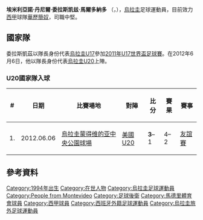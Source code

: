 {{noteTA
|G1=uefa
|G2=西甲
|T=zh-hans:埃米利亚诺·贝拉斯克斯;zh-hk:艾美利安奴·華拿斯基斯;zh-tw:埃米利亞諾·委拉斯凱兹;
|1=zh-hans:贝拉斯克斯;zh-hk:華拿斯基斯;zh-tw:委拉斯凱兹;
|2=zh-hans:埃米利亚诺·丹尼尔·贝拉斯克斯·马尔多纳多;zh-hk:艾美利安奴·丹尼爾·華拿斯基斯·馬當拿度;zh-tw:埃米利亞諾·丹尼爾·委拉斯凯兹·馬爾多納多;
}}
{{Infobox football biography
| name           = 埃米利亞諾·委拉斯凱兹<br>Emiliano Velázquez <ref>{{cite news |title=http://www.soccerway.com/players/emiliano-velazquez/181024/ |work=Soccerway |accessdate=6 June 2012 }}</ref>
| image          = 
| fullname       = Emiliano Daniel Velázquez Maldonado
| nickname       = Indio<br>Emi 
| birth_date     = {{birth date and age|1994|4|30|df=y}}
| birth_place    = [[烏拉圭|烏拉圭]][[蒙得维的亚|蒙得维的亚]]
| height         = {{convert|1.84|m|ftin|abbr=on}}
| position       = [[後衛|後衛]]
| currentclub    = [[巴列卡諾閃電|華歷簡奴]]
| clubnumber     = 20
| years1         = 2011–2014 | clubs1 = [[達努比奧足球俱樂部|達努比奧]]  | caps1 = 58 | goals1 = 2
| years2         = 2014–2018 | clubs2 = [[馬德里競技俱樂部|馬德里競技]]  | caps2 = 0 | goals2 = 0
| years3         = 2014–2016 | clubs3 = → [[赫塔費足球俱樂部|赫塔費]] (租借)     | caps3 = 38 | goals3 = 4
| years4         = 2016–2017 | clubs4 = → [[布拉加竞技俱乐部|布拉加]] (租借)     | caps4 = 6 | goals4 = 0
| years5         = 2017–2018 | clubs5 = → [[巴列卡諾閃電|華歷簡奴]] (租借)  | caps5 = 26 | goals5 = 2
| years6         = 2018–     | clubs6 = [[巴列卡諾閃電|華歷簡奴]]  | caps6 = 3 | goals6 = 0
| nationalyears1 = 2009
| nationalteam1  = 烏拉圭U15
| nationalcaps1  = 7
| nationalgoals1 = 0
| nationalyears2 = 2010–2011
| nationalteam2  = [[烏拉圭17歲以下國家足球隊|烏拉圭U17]]
| nationalcaps2  = 14
| nationalgoals2 = 0
| nationalyears3 = 2012–2014
| nationalteam3  = [[烏拉圭20歲以下國家足球隊|烏拉圭U20]]
| nationalcaps3  = 11
| nationalgoals3 = 0
| nationalyears4 = 2014–
| nationalteam4  = [[烏拉圭國家足球隊|烏拉圭]]
| nationalcaps4  = 1
| nationalgoals4 = 0
| pcupdate       = 30 November 2018
| ntupdate       = 13 July 2013
}}

'''埃米利亞諾·丹尼爾·委拉斯凯兹·馬爾多納多''' （{{lang-es|'''Emiliano Daniel Velázquez Maldonado'''}}，{{bd|1994年|4月30日|catIdx=Velázquez, Emiliano}}），[[烏拉圭|烏拉圭]]足球運動員，目前效力[[西甲|西甲]]球隊[[巴列卡諾閃電|華歷簡奴]]，司職中堅。

==國家隊==
委拉斯凱茲以隊長身份代表[[烏拉圭17歲以下國家足球隊|烏拉圭U17]]參加[[2011年U17世界盃足球賽|2011年U17世界盃足球賽]]。在2012年6月6日，他以隊長身份代表[[烏拉圭20歲以下國家足球隊|烏拉圭U20]]上陣。

===U20國家隊入球===
{| class="wikitable sortable"
! # !! 日期 !! 比賽場地 !! 對陣 !! 比分 !! 賽果 !! 賽事
|-
| 1. || 2012.06.06 || {{flagicon|URU}} [[烏拉圭|烏拉圭]][[蒙得维的亚|蒙得维的亚]][[中央公園球場|中央公園球場]] || {{flagicon|USA}} [[美國20歲以下國家足球隊|美國U20]] || '''3'''–1 || 4–2 || [[友誼賽|友誼賽]]
|}

==參考資料==
{{reflist}}

{{DEFAULTSORT:Velazquez, Emiliano}}
[[Category:1994年出生|Category:1994年出生]]
[[Category:在世人物|Category:在世人物]]
[[Category:烏拉圭足球運動員|Category:烏拉圭足球運動員]]
[[Category:People_from_Montevideo|Category:People from Montevideo]]
[[Category:足球後衛|Category:足球後衛]]
[[Category:馬德里體育會球員|Category:馬德里體育會球員]]
[[Category:西甲球員|Category:西甲球員]]
[[Category:西班牙外籍足球運動員|Category:西班牙外籍足球運動員]]
[[Category:烏拉圭旅外足球運動員|Category:烏拉圭旅外足球運動員]]